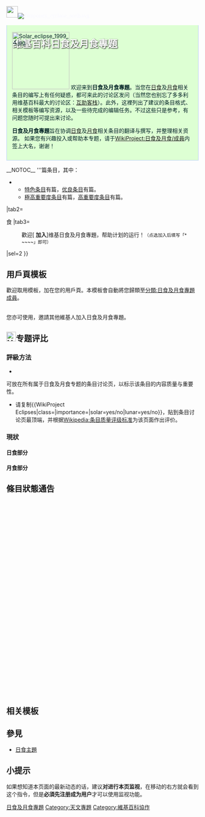 <div style="font-family:微軟正黑體, 微软雅黑; -moz-border-radius: 6px; -webkit-border-radius: 6px; border-radius: 6px; color:#f8f8ff; height:50px; {{gradient|#1C5FA7|#DDFFD3|vertical}}">[[File:People_icon.svg|30px]][[File:Temporary_cyclone_north.svg|left]]
<div style="margin-top:10px; margin-left:10px;font-size:25px;color:white;font-weight: bold; text-shadow: #000 1px 1px 3px;padding:6px;">维基百科日食及月食專題</div></div>
<div style="display: block;border: 1px solid #BED0FF;vertical-align: top;background: #DDFFD3;color: #002124;margin-bottom: 10px;padding: 1em;margin-top: 0em;{{border-radius|0px 0px 6px 6px}};padding-top: .3em;border-top:none;">
[[Image:Solar_eclipse_1999_4.jpg|150px]]
{{维基专题状态|semi-active|WP:日食|WP:月食|WP:日月食|portal=日食}}
欢迎来到'''日食及月食專題'''。当您在[[日食|日食]]及[[月食|月食]]相关条目的编写上有任何疑惑，都可来此的讨论区发问（当然您也别忘了多多利用维基百科最大的讨论区：[[维基百科:互助客栈|互助客栈]]）。此外，这裡列出了建议的条目格式、相关模板等编写资源，以及一些待完成的编辑任务。不过这些只是参考，有问题您随时可提出来讨论。

'''日食及月食專題'''旨在协调[[日食|日食]]及[[月食|月食]]相关条目的翻译与撰写，并整理相关资源。
如果您有兴趣投入或帮助本专题，请于[[WikiProject:日食及月食/成員|WikiProject:日食及月食/成員]]内签上大名，谢谢！

</div>
{{clear}}
__NOTOC__
{{tabs
|id=0
|color=Blau
|bt1=专题基本资料
|bt2=相關分類
|bt3=成員
|link1=WikiProject:日食及月食#专题基本资料
|link2=WikiProject:日食及月食#相關分類
|link3=WikiProject:日食及月食#成員
|bticon1=[[File:Solar_eclipse_1999_4.jpg|16px]]
|bticon3=[[File:Nuvola_apps_kuser.svg|16px]]
|tab1=
<p id="专题基本资料"></p>
{{中文维基人}}
*名称：'''日食及月食專題'''
*藉由创建、扩充或改善'''日食'''及'''月食'''条目，让维基百科对日食及月食方面的收录能更详实。
*母专题：[[WikiProject:天文|天文專題]]
*长期目标：成为与维基百科'''日食'''及'''月食'''条目相关的讨论中心。
*'''日食及月食專題'''目前已有<span style="font-size:150%">'''{{formatnum:{{#expr:0+{{PAGESINCAT:极高重要度日食及月食条目|R}}
+{{PAGESINCAT:高重要度日食及月食条目|R}}
+{{PAGESINCAT:中重要度日食及月食条目|R}}
+{{PAGESINCAT:低重要度日食及月食条目|R}}
+{{PAGESINCAT:极低重要度日食及月食条目|R}}
+{{PAGESINCAT:未知重要度日食及月食条目|R}}
}}}}'''</span>篇条目，其中：
**[[:Category:特色级日食及月食条目|特色条目]]有<span style="font-size:140%">{{PAGESINCATEGORY:特色级日食及月食条目|R}}</span>篇，[[:Category:优良级日食及月食条目|优良条目]]有<span style="font-size:140%">{{PAGESINCATEGORY:优良级日食及月食条目|R}}</span>篇。
**[[:Category:极高重要度日食及月食条目|極高重要度条目]]有<span style="font-size:140%">{{PAGESINCATEGORY:极高重要度日食及月食条目|R}}</span>篇，[[:Category:高重要度日食及月食条目|高重要度条目]]有<span style="font-size:140%">{{PAGESINCATEGORY:高重要度日食及月食条目|R}}</span>篇。
|tab2=
<p id="相關分類"></p>
<categorytree depth=1>食</categorytree>
|tab3=
<p id="成員"></p>
: 歡迎[{{fullurl:WikiProject:日食及月食/成員|action=edit}} '''加入''']维基日食及月食專題，帮助计划的运行！<small>（点选加入后填写「<nowiki>* ~~~~</nowiki>」即可）</small>
{{hideH_wno|
|Head         = 維基日食及月食專題成員列表
|FrameStyle   = border: 1px solid #D4D4D4; padding: 5px;
|HeadStyle    = background: #E6C3C3;
|ContentStyle = 
|collapsed=no
}}
{{Wikipedia:日食及月食專題/成員}}
{{HideF}}
|sel=2
}}

== 用戶頁模板 ==

歡迎取用模板{{Tl|User WP Eclipse}}，加在您的用戶頁。本模板會自動將您歸類至[[:分類:日食及月食專題成員|分類:日食及月食專題成員]]。

{{User WP Eclipse}}


<br>您亦可使用{{tls|Wikipedia:日食及月食專題/invite}}，邀請其他維基人加入日食及月食專題。

== [[File:Yellow_star,_blue_check,_green_plus.svg|25px]]专题评比 ==
{{Articles by Quality and Importance
| project=日食及月食
| template=日食及月食專題
| custom_score = 特色10分，甲級9.5分，優良9分，乙級8分，丙級6分，列表或初級3分，小作品0分，未評不計分。
| fa_score    = 10
| fl_score    = 10
| a_score     = 9.5
| ga_score    = 9
| b_score     = 8
| c_score     = 6
| list_score  = 3
| start_score = 3
| stub_score  = 0
| unassessed_score = no
}}
===評級方法===
*{{T1|WikiProject Eclipses}}
可放在所有属于日食及月食专题的条目讨论页，以标示该条目的内容质量与重要性。
{{WikiProject Eclipses|class=|category=no}}
*请复制<nowiki>{{WikiProject Eclipses|class=|importance=|solar=yes/no|lunar=yes/no}}</nowiki>，贴到条目讨论页最顶端，并根据[[Wikipedia:条目质量评级标准|Wikipedia:条目质量评级标准]]为该页面作出评价。

===現狀===
{{Articles by Quality
 |topic=日食及月食
 |project=日食及月食
 |format=TOC
}}
{{Articles by Importance
 |topic=日食及月食
 |project=日食及月食
}}
====日食部分====
{{Articles by Quality
 |topic=日食
 |project=日食
 |format=TOC
}}
{{Articles by Importance
 |topic=日食
 |project=日食
}}
====月食部分====
{{Articles by Quality
 |topic=月食
 |project=月食
 |format=TOC
}}
{{Articles by Importance
 |topic=月食
 |project=月食
}}

==條目狀態通告==
{{ArticleAlertbotSubscription|sub=条目状态通告}}
{{Clickable button|target={{fullurl:{{FULLPAGENAME}}|action=purge}}|text=清除緩存並重新載入|external=yes|iconPrimary=ui-icon-arrowrefresh-1-s|class=ui-button-green}}
{{HideH_wno
|Head         = 所有相關條目與頁面最近變更
|FrameStyle   = border: 1px solid #0000FF; padding: 5px;
|HeadStyle    = background: #00FFFF;
|collapsed = no
}}
<div class="references-small" style="height: 500px; overflow: auto; padding: 3px">
{{column|3|
{{Special:RecentChangesLinked/WikiProject:日食及月食/allarticles}}
}}
</div>
{{HideF}}

==相关模板==
{{日食}}
{{月食}}

==參見==
*[[Portal:日食|日食主題]]

==小提示==
如果想知道本页面的最新动态的话，建议'''对进行本页监视'''，在移动的右方就会看到这个指令，但是'''必須先注册成为用户'''才可以使用监视功能。

{{WikiProject Footer}}

[[Category:日食及月食專題|]]
[[Category:天文專題|Category:天文專題]]
[[Category:維基百科協作|Category:維基百科協作]]